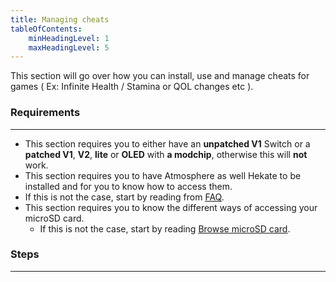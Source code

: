 ```yaml
---
title: Managing cheats
tableOfContents:
    minHeadingLevel: 1
    maxHeadingLevel: 5
---
```



This section will go over how you can install, use and manage cheats for games ( Ex: Infinite Health / Stamina or QOL changes etc ).

### Requirements

---

- This section requires you to either have an **unpatched V1** Switch or a **patched V1**, **V2**, **lite** or **OLED** with **a modchip**, otherwise this will **not** work.
- This section requires you to have Atmosphere as well Hekate to be installed and for you to know how to access them.
- If this is not the case, start by reading from <u>[FAQ](/introduction/faq/)</u>.
- This section requires you to know the different ways of accessing your microSD card.
  - If this is not the case, start by reading <u>[Browse microSD card](/important/browse/)</u>.

### Steps

---

